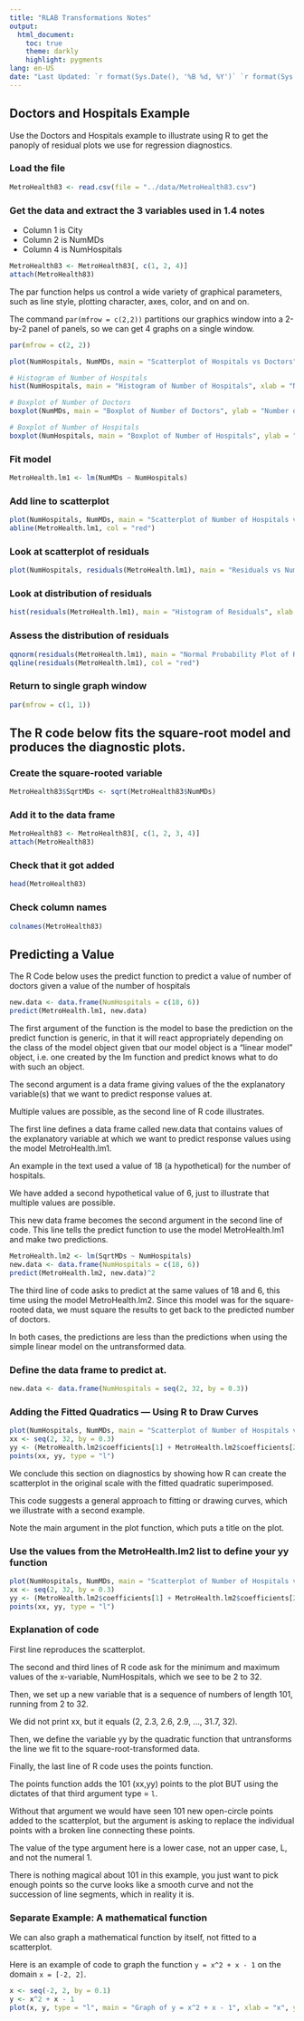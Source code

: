 ```yaml
---
title: "RLAB Transformations Notes"
output:
  html_document:
    toc: true
    theme: darkly
    highlight: pygments
lang: en-US
date: "Last Updated: `r format(Sys.Date(), '%B %d, %Y')` `r format(Sys.time(), '%H:%M:%S')`"
---
```



## Doctors and Hospitals Example
Use the Doctors and Hospitals example to illustrate using R to get the panoply of residual plots we use for regression diagnostics.

### Load the file
```r
MetroHealth83 <- read.csv(file = "../data/MetroHealth83.csv")
```
### Get the data and extract the 3 variables used in 1.4 notes
- Column 1 is City
- Column 2 is NumMDs
- Column 4 is NumHospitals

```r
MetroHealth83 <- MetroHealth83[, c(1, 2, 4)]
attach(MetroHealth83)
```
The par function helps us control a wide variety of graphical parameters, such as line style, plotting character, axes, color, and on and on.

The command `par(mfrow = c(2,2))` partitions our graphics window into a 2-by-2 panel of panels, so we can get 4 graphs on a single window.

```r
par(mfrow = c(2, 2))

plot(NumHospitals, NumMDs, main = "Scatterplot of Hospitals vs Doctors", xlab = "Number of Hospitals", ylab = "Number of Doctors")

# Histogram of Number of Hospitals
hist(NumHospitals, main = "Histogram of Number of Hospitals", xlab = "Number of Hospitals", ylab = "Frequency", col = "lightblue")

# Boxplot of Number of Doctors
boxplot(NumMDs, main = "Boxplot of Number of Doctors", ylab = "Number of Doctors")

# Boxplot of Number of Hospitals
boxplot(NumHospitals, main = "Boxplot of Number of Hospitals", ylab = "Number of Hospitals")
```

### Fit model
```r
MetroHealth.lm1 <- lm(NumMDs ~ NumHospitals)
```

### Add line to scatterplot
```r
plot(NumHospitals, NumMDs, main = "Scatterplot of Number of Hospitals vs Number of Doctors", xlab = "Number of Hospitals", ylab = "Number of Doctors")
abline(MetroHealth.lm1, col = "red")
```

### Look at scatterplot of residuals
```r
plot(NumHospitals, residuals(MetroHealth.lm1), main = "Residuals vs Number of Hospitals", xlab = "Number of Hospitals", ylab = "Residuals")
```

### Look at distribution of residuals
```r
hist(residuals(MetroHealth.lm1), main = "Histogram of Residuals", xlab = "Residuals", ylab = "Frequency", col = "lightblue")
```

### Assess the distribution of residuals
```r
qqnorm(residuals(MetroHealth.lm1), main = "Normal Probability Plot of Residuals")
qqline(residuals(MetroHealth.lm1), col = "red")
```

### Return to single graph window
```r
par(mfrow = c(1, 1))
```

## The R code below fits the square-root model and produces the diagnostic plots.

### Create the square-rooted variable
```r
MetroHealth83$SqrtMDs <- sqrt(MetroHealth83$NumMDs)
```

### Add it to the data frame
```r
MetroHealth83 <- MetroHealth83[, c(1, 2, 3, 4)]
attach(MetroHealth83)
```
### Check that it got added
```r
head(MetroHealth83)
```

### Check column names
```r
colnames(MetroHealth83)
```

## Predicting a Value
The R Code below uses the predict function to predict a value of number of doctors given a value of the number of hospitals

```r
new.data <- data.frame(NumHospitals = c(18, 6))
predict(MetroHealth.lm1, new.data)
```

The first argument of the function is the model to base the prediction on the predict function is generic, in that it will react appropriately depending on the class of the model object given tbat our model object is a “linear model” object, i.e. one created by the lm function and predict knows what to do with such an object.

The second argument is a data frame giving values of the the explanatory variable(s) that we want to predict response values at.

Multiple values are possible, as the second line of R code illustrates.

The first line defines a data frame called new.data that contains values of the explanatory variable at which we want to predict response values using the model MetroHealth.lm1.

An example in the text used a value of 18 (a hypothetical) for the number of hospitals.

We have added a second hypothetical value of 6, just to illustrate that multiple values are possible.

This new data frame becomes the second argument in the second line of code. This line tells the predict function to use the model MetroHealth.lm1 and make two predictions.

```r
MetroHealth.lm2 <- lm(SqrtMDs ~ NumHospitals)
new.data <- data.frame(NumHospitals = c(18, 6))
predict(MetroHealth.lm2, new.data)^2
```

The third line of code asks to predict at the same values of 18 and 6, this time using the model MetroHealth.lm2. Since this model was for the square-rooted data, we must square the results to get back to the predicted number of doctors.

In both cases, the predictions are less than the predictions when using the simple linear model on the untransformed data.

### Define the data frame to predict at.
```r
new.data <- data.frame(NumHospitals = seq(2, 32, by = 0.3))
```

### Adding the Fitted Quadratics — Using R to Draw Curves
```r
plot(NumHospitals, NumMDs, main = "Scatterplot of Number of Hospitals vs Number of Doctors", xlab = "Number of Hospitals", ylab = "Number of Doctors")
xx <- seq(2, 32, by = 0.3)
yy <- (MetroHealth.lm2$coefficients[1] + MetroHealth.lm2$coefficients[2] * xx + MetroHealth.lm2$coefficients[3] * xx^2)^2
points(xx, yy, type = "l")
```

We conclude this section on diagnostics by showing how R can create the scatterplot in the original scale with the fitted quadratic superimposed.

This code suggests a general approach to fitting or drawing curves, which we illustrate with a second example.

Note the main argument in the plot function, which puts a title on the plot.

### Use the values from the MetroHealth.lm2 list to define your yy function
```r
plot(NumHospitals, NumMDs, main = "Scatterplot of Number of Hospitals vs Number of Doctors", xlab = "Number of Hospitals", ylab = "Number of Doctors")
xx <- seq(2, 32, by = 0.3)
yy <- (MetroHealth.lm2$coefficients[1] + MetroHealth.lm2$coefficients[2] * xx)^2
points(xx, yy, type = "l")
```

### Explanation of code
First line reproduces the scatterplot.

The second and third lines of R code ask for the minimum and maximum values of the x-variable, NumHospitals, which we see to be 2 to 32.

Then, we set up a new variable that is a sequence of numbers of length 101, running from 2 to 32.

We did not print xx, but it equals (2, 2.3, 2.6, 2.9, ..., 31.7, 32).

Then, we define the variable yy by the quadratic function that untransforms the line we fit to the square-root-transformed data.

Finally, the last line of R code uses the points function.

The points function adds the 101 (xx,yy) points to the plot BUT using the dictates of that third argument type = `l`.

Without that argument we would have seen 101 new open-circle points added to the scatterplot, but the argument is asking to replace the individual points with a broken line connecting these points.

The value of the type argument here is a lower case, not an upper case, L, and not the numeral 1.

There is nothing magical about 101 in this example, you just want to pick enough points so the curve looks like a smooth curve and not the succession of line segments, which in reality it is.

### Separate Example: A mathematical function

We can also graph a mathematical function by itself, not fitted to a scatterplot.

Here is an example of code to graph the function `y = x^2 + x - 1` on the domain `x = [-2, 2]`.

```r
x <- seq(-2, 2, by = 0.1)
y <- x^2 + x - 1
plot(x, y, type = "l", main = "Graph of y = x^2 + x - 1", xlab = "x", ylab = "y")
```
